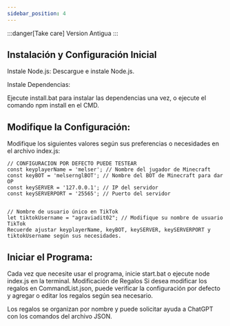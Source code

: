 ```yaml
---
sidebar_position: 4
---
```

:::danger[Take care]
Version Antigua
:::
## Instalación y Configuración Inicial
Instale Node.js: Descargue e instale Node.js.

Instale Dependencias:

Ejecute install.bat para instalar las dependencias una vez, o ejecute el comando npm install en el CMD.
## Modifique la Configuración:

Modifique los siguientes valores según sus preferencias o necesidades en el archivo index.js:
```
// CONFIGURACION POR DEFECTO PUEDE TESTEAR
const keyplayerName = 'melser'; // Nombre del jugador de Minecraft
const keyBOT = 'melsernglBOT'; // Nombre del BOT de Minecraft para dar OP
const keySERVER = '127.0.0.1'; // IP del servidor
const keySERVERPORT = '25565'; // Puerto del servidor


// Nombre de usuario único en TikTok
let tiktokUsername = "agraviadit02"; // Modifique su nombre de usuario TikTok
Recuerde ajustar keyplayerName, keyBOT, keySERVER, keySERVERPORT y tiktokUsername según sus necesidades.
```

## Iniciar el Programa:
Cada vez que necesite usar el programa, inicie start.bat o ejecute node index.js en la terminal.
Modificación de Regalos
Si desea modificar los regalos en CommandList.json, puede verificar la configuración por defecto y agregar o editar los regalos según sea necesario.

Los regalos se organizan por nombre y puede solicitar ayuda a ChatGPT con los comandos del archivo JSON.

